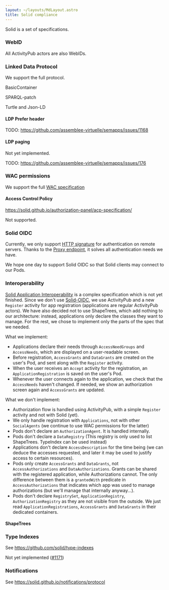 ```yaml
---
layout: ~/layouts/MdLayout.astro
title: Solid compliance
---
```



Solid is a set of specifications.

### WebID <ProgressBar percentage={100} />

All ActivityPub actors are also WebIDs.

### Linked Data Protocol <ProgressBar percentage={90} />

We support the full protocol.

BasicContainer

SPARQL-patch

Turtle and Json-LD

#### LDP Prefer header <ProgressBar percentage={0} />

TODO: https://github.com/assemblee-virtuelle/semapps/issues/1168

#### LDP paging <ProgressBar percentage={0} />

Not yet implemented.

TODO: https://github.com/assemblee-virtuelle/semapps/issues/176

### WAC permissions <ProgressBar percentage={100} />

We support the full [WAC specification](https://solid.github.io/web-access-control-spec/)

#### Access Control Policy <ProgressBar percentage={0} />

https://solid.github.io/authorization-panel/acp-specification/

Not supported.

### Solid OIDC <ProgressBar percentage={0} />

Currently, we only support [HTTP signature](./activitypub#http-signature-authentication) for authentication on remote servers. Thanks to the [Proxy endpoint](activitypods.md#proxy-endpoint-with-non-get-methods), it solves all authentication needs we have.

We hope one day to support Solid OIDC so that Solid clients may connect to our Pods.

### Interoperability <ProgressBar percentage={30} />

[Solid Application Interoperability](https://solid.github.io/data-interoperability-panel/specification) is a complex specification which is not yet finished. Since we don't use [Solid-OIDC](#solid-oidc), we use ActivityPub and a new `Register` activity for app registration (applications are regular ActivityPub actors). We have also decided not to use ShapeTrees, which add nothing to our architecture: instead, applications only declare the classes they want to manage. For the rest, we chose to implement only the parts of the spec that we needed.

What we implement:

- Applications declare their needs through `AccessNeedGroups` and `AccessNeeds`, which are displayed on a user-readable screen.
- Before registration, `AccessGrants` and `DataGrants` are created on the user's Pod, and sent along with the `Register` activity.
- When the user receives an `Accept` activity for the registration, an `ApplicationRegistration` is saved on the user's Pod.
- Whenever the user connects again to the application, we check that the `AccessNeeds` haven't changed. If needed, we show an authorization screen again and `AccessGrants` are updated.

What we don't implement:

- Authorization flow is handled using ActivityPub, with a simple `Register` activity and not with Solid (yet).
- We only handle registration with `Applications`, not with other `SocialAgents` (we continue to use WAC permissions for the latter)
- Pods don't declare an `AuthorizationAgent`. It is handled internally.
- Pods don't declare a `DataRegistry` (This registry is only used to list ShapeTrees. TypeIndex can be used instead)
- Applications don't declare `AccessDescription` for the time being (we can deduce the accesses requested, and later it may be used to justify access to certain resources).
- Pods only create `AccessGrants` and `DataGrants`, not `AccessAuthorizations` and `DataAuthorizations`. Grants can be shared with the registered application, while Authorizations cannot. The only difference between them is a `grantedWith` predicate in `AccessAuthorizations` that indicates which app was used to manage authorizations (but we'll manage that internally anyway...).
- Pods don't declare `RegistrySet`, `ApplicationRegistry`, `AuthorizationRegistry` as they are not visible from the outside. We just read `ApplicationRegistrations`, `AccessGrants` and `DataGrants` in their dedicated containers.

#### ShapeTrees <ProgressBar percentage={0} />

### Type Indexes <ProgressBar percentage={0} />

See https://github.com/solid/type-indexes

Not yet implemented ([#1171](https://github.com/assemblee-virtuelle/semapps/issues/1171))

### Notifications <ProgressBar percentage={0} />

See https://solid.github.io/notifications/protocol
